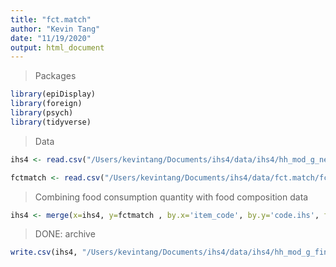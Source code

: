 ```yaml
---
title: "fct.match"
author: "Kevin Tang"
date: "11/19/2020"
output: html_document
---
```


> Packages

```r
library(epiDisplay)
library(foreign)
library(psych)
library(tidyverse)
```

>Data

```r
ihs4 <- read.csv("/Users/kevintang/Documents/ihs4/data/ihs4/hh_mod_g_nep.csv")

fctmatch <- read.csv("/Users/kevintang/Documents/ihs4/data/fct.match/fct.match.v2.csv")
```

>Combining food consumption quantity with food composition data 

```r
ihs4 <- merge(x=ihs4, y=fctmatch , by.x='item_code', by.y='code.ihs', fill=-9999, all.x = TRUE) %>% arrange(item_code) %>% arrange(HHID)
```

> DONE: archive

```r
write.csv(ihs4, "/Users/kevintang/Documents/ihs4/data/ihs4/hh_mod_g_final.csv")
```